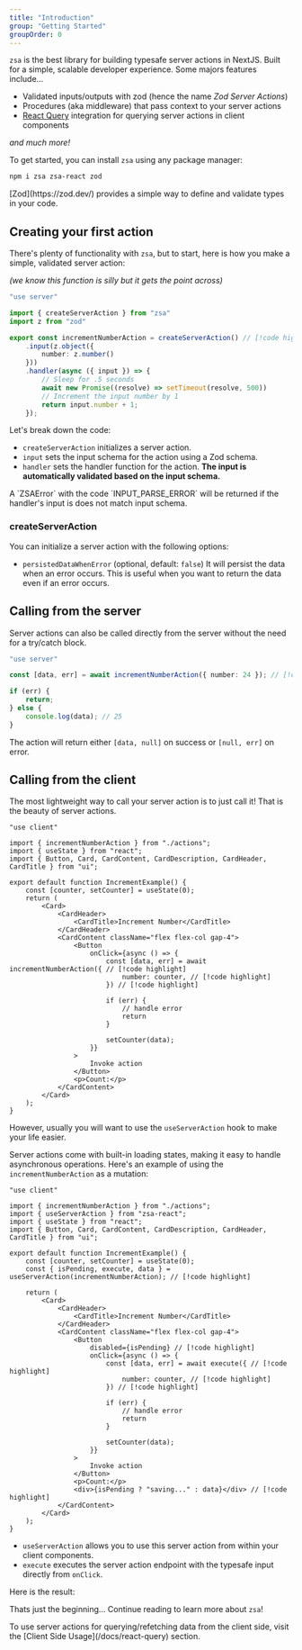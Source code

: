 ```yaml
---
title: "Introduction"
group: "Getting Started"
groupOrder: 0
---
```


`zsa` is the best library for building typesafe server actions in NextJS. Built for a simple, scalable developer experience. Some majors features include...

- Validated inputs/outputs with zod (hence the name *Zod Server Actions*)
- Procedures (aka middleware) that pass context to your server actions
- [React Query](https://tanstack.com/query/latest/docs/framework/react/overview) integration for querying server actions in client components

_and much more!_

To get started, you can install `zsa` using any package manager:

```bash
npm i zsa zsa-react zod
```

<Note>
  [Zod](https://zod.dev/) provides a simple way to define and validate types in
  your code.
</Note>

## Creating your first action

There's plenty of functionality with `zsa`, but to start, here is how you make a simple, validated server action:

_(we know this function is silly but it gets the point across)_

```ts title="actions.ts"
"use server"

import { createServerAction } from "zsa"
import z from "zod"

export const incrementNumberAction = createServerAction() // [!code highlight]
    .input(z.object({
        number: z.number()
    }))
    .handler(async ({ input }) => {
        // Sleep for .5 seconds
        await new Promise((resolve) => setTimeout(resolve, 500))
        // Increment the input number by 1
        return input.number + 1;
    });
```

Let's break down the code:

- `createServerAction` initializes a server action.
- `input` sets the input schema for the action using a Zod schema.
- `handler` sets the handler function for the action. **The input is automatically validated based on the input schema.**

<Info>
  A `ZSAError` with the code `INPUT_PARSE_ERROR` will be returned if the
  handler's input is does not match input schema.
</Info>

### createServerAction
You can initialize a server action with the following options:
  - `persistedDataWhenError` (optional, default: `false`)
  It will persist the data when an error occurs. This is useful when you want to return the data even if an error occurs.
## Calling from the server

Server actions can also be called directly from the server without the need for a try/catch block.

```ts title="example.ts"
"use server"

const [data, err] = await incrementNumberAction({ number: 24 }); // [!code highlight]

if (err) {
    return;
} else {
    console.log(data); // 25
}
```

The action will return either `[data, null]` on success or `[null, err]` on error.

## Calling from the client

The most lightweight way to call your server action is to just call it! That is the beauty of server actions.

```tsx title="increment-example.tsx"
"use client"

import { incrementNumberAction } from "./actions";
import { useState } from "react";
import { Button, Card, CardContent, CardDescription, CardHeader, CardTitle } from "ui";

export default function IncrementExample() {
    const [counter, setCounter] = useState(0);
    return (
        <Card>
            <CardHeader>
                <CardTitle>Increment Number</CardTitle>
            </CardHeader>
            <CardContent className="flex flex-col gap-4">
                <Button
                    onClick={async () => {
                        const [data, err] = await incrementNumberAction({ // [!code highlight]
                            number: counter, // [!code highlight]
                        }) // [!code highlight]

                        if (err) {
                            // handle error
                            return
                        }

                        setCounter(data);
                    }}
                >
                    Invoke action
                </Button>
                <p>Count:</p>
            </CardContent>
        </Card>
    );
}
```

However, usually you will want to use the `useServerAction` hook to make your life easier.

Server actions come with built-in loading states, making it easy to handle asynchronous operations. Here's an example of using the `incrementNumberAction` as a mutation:

```tsx title="increment-example.tsx"
"use client"

import { incrementNumberAction } from "./actions";
import { useServerAction } from "zsa-react";
import { useState } from "react";
import { Button, Card, CardContent, CardDescription, CardHeader, CardTitle } from "ui";

export default function IncrementExample() {
    const [counter, setCounter] = useState(0);
    const { isPending, execute, data } = useServerAction(incrementNumberAction); // [!code highlight]

    return (
        <Card>
            <CardHeader>
                <CardTitle>Increment Number</CardTitle>
            </CardHeader>
            <CardContent className="flex flex-col gap-4">
                <Button
                    disabled={isPending} // [!code highlight]
                    onClick={async () => {
                        const [data, err] = await execute({ // [!code highlight]
                            number: counter, // [!code highlight]
                        }) // [!code highlight]

                        if (err) {
                            // handle error
                            return
                        }

                        setCounter(data);
                    }}
                >
                    Invoke action
                </Button>
                <p>Count:</p>
                <div>{isPending ? "saving..." : data}</div> // [!code highlight]
            </CardContent>
        </Card>
    );
}
```

- `useServerAction` allows you to use this server action from within your client components.
- `execute` executes the server action endpoint with the typesafe input directly from `onClick`.

Here is the result:

<ExampleComponent id="increment-example" />

Thats just the beginning... Continue reading to learn more about `zsa`!

<Note>
  To use server actions for querying/refetching data from the client side, visit
  the [Client Side Usage](/docs/react-query) section.
</Note>
